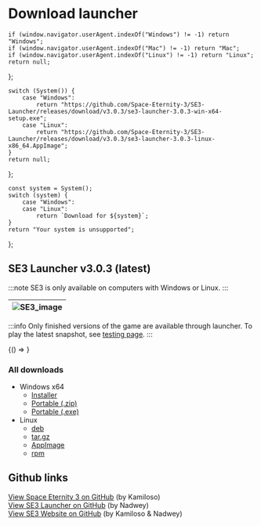 
# Download launcher

    if (window.navigator.userAgent.indexOf("Windows") != -1) return "Windows";
    if (window.navigator.userAgent.indexOf("Mac") != -1) return "Mac";
    if (window.navigator.userAgent.indexOf("Linux") != -1) return "Linux";
    return null;
};

    switch (System()) {
        case "Windows":
            return "https://github.com/Space-Eternity-3/SE3-Launcher/releases/download/v3.0.3/se3-launcher-3.0.3-win-x64-setup.exe";
        case "Linux":
            return "https://github.com/Space-Eternity-3/SE3-Launcher/releases/download/v3.0.3/se3-launcher-3.0.3-linux-x86_64.AppImage";
    }
    return null;
};

    const system = System();
    switch (system) {
        case "Windows":
        case "Linux":
            return `Download for ${system}`;
    }
    return "Your system is unsupported";
};

## SE3 Launcher v3.0.3 (latest)

:::note
SE3 is only available on computers with Windows or Linux.
:::

| ![SE3_image](../../static/img/pages/launcher.png) |
| --- |

:::info
Only finished versions of the game are available through launcher. To play the latest snapshot, see [testing page](./testing).
:::

<BrowserOnly>{() => <DownloadButton text={GetMessage()} url={DownloadLink()} />}</BrowserOnly>

### All downloads

-   Windows x64
    -   [Installer](https://github.com/Space-Eternity-3/SE3-Launcher/releases/download/v3.0.3/se3-launcher-3.0.3-win-x64-portable.exe)
    -   [Portable (.zip)](https://github.com/Space-Eternity-3/SE3-Launcher/releases/download/v3.0.3/se3-launcher-3.0.3-win-x64-portable.zip)
    -   [Portable (.exe)](https://github.com/Space-Eternity-3/SE3-Launcher/releases/download/v3.0.3/se3-launcher-3.0.3-win-x64-portable.exe)
-   Linux
    -   [deb](https://github.com/Space-Eternity-3/SE3-Launcher/releases/download/v3.0.3/se3-launcher-3.0.3-linux-amd64.deb)
    -   [tar.gz](https://github.com/Space-Eternity-3/SE3-Launcher/releases/download/v3.0.3/se3-launcher-3.0.3-linux-x64.tar.gz)
    -   [AppImage](https://github.com/Space-Eternity-3/SE3-Launcher/releases/download/v3.0.3/se3-launcher-3.0.3-linux-x86_64.AppImage)
    -   [rpm](https://github.com/Space-Eternity-3/SE3-Launcher/releases/download/v3.0.3/se3-launcher-3.0.3-linux-x86_64.rpm)

## Github links

[View Space Eternity 3 on GitHub](https://github.com/Space-Eternity-3/Space-Eternity-3) (by Kamiloso)  
[View SE3 Launcher on GitHub](https://github.com/Space-Eternity-3/SE3-Launcher) (by Nadwey)  
[View SE3 Website on GitHub](https://github.com/Space-Eternity-3/SE3-Website) (by Kamiloso & Nadwey)  
